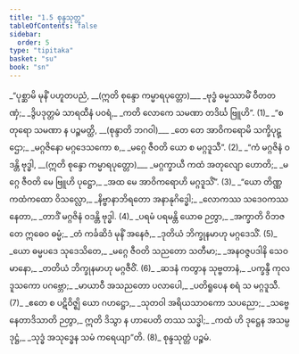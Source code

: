 ```yaml
---
title: "1.5 စုန္ဒသုတ္တ"
tableOfContents: false
sidebar:
  order: 5
type: "tipitaka"
basket: "su"
book: "sn"
---
```



<DynamicBreadcrumb />

<Division number="83" book="sn" e="ch" v="18" p="293">

<Paragraph number="97" type="verses" book="sn">
_“ပုစ္ဆာမိ မုနိံ ပဟူတပညံ, __(ဣတိ စုန္ဒော ကမ္မာရပုတ္တော)___  
_ဗုဒ္ဓံ ဓမ္မဿာမိံ ဝီတတဏှံ;_  
_ဒွိပဒုတ္တမံ သာရထီနံ ပဝရံ,_  
_ကတိ လောကေ သမဏာ တဒိင်္ဃ ဗြူဟိ”. (1)_  

</Paragraph>

</Division>
<Division number="84" book="sn" e="ch" v="18" p="293">

<Paragraph number="98" type="verses" book="sn">
_“စတုရော သမဏာ န ပဉ္စမတ္ထိ, __(စုန္ဒာတိ ဘဂဝါ)___  
_တေ တေ အာဝိကရောမိ သက္ခိပုဋ္ဌော;_  
_မဂ္ဂဇိနော မဂ္ဂဒေသကော စ,_  
_မဂ္ဂေ ဇီဝတိ ယော စ မဂ္ဂဒူသီ”. (2)_  

</Paragraph>

</Division>
<Division number="85" book="sn" e="ch" v="18" p="294">

<Paragraph number="99" type="verses" book="sn">
_“ကံ မဂ္ဂဇိနံ ဝဒန္တိ ဗုဒ္ဓါ, __(ဣတိ စုန္ဒော ကမ္မာရပုတ္တော)___  
_မဂ္ဂက္ခာယီ ကထံ အတုလျော ဟောတိ;_  
_မဂ္ဂေ ဇီဝတိ မေ ဗြူဟိ ပုဋ္ဌော,_  
_အထ မေ အာဝိကရောဟိ မဂ္ဂဒူသိံ”. (3)_  

</Paragraph>

</Division>
<Division number="86" book="sn" e="ch" v="18" p="294">

<Paragraph number="100" type="verses" book="sn">
_“ယော တိဏ္ဏကထံကထော ဝိသလ္လော,_  
_နိဗ္ဗာနာဘိရတော အနာနုဂိဒ္ဓေါ;_  
_လောကဿ သဒေဝကဿ နေတာ,_  
_တာဒိံ မဂ္ဂဇိနံ ဝဒန္တိ ဗုဒ္ဓါ. (4)_  

</Paragraph>

</Division>
<Division number="87" book="sn" e="ch" v="18" p="294">

<Paragraph number="101" type="verses" book="sn">
_ပရမံ ပရမန္တိ ယောဓ ဉတွာ,_  
_အက္ခာတိ ဝိဘဇတေ ဣဓေဝ ဓမ္မံ;_  
_တံ ကင်္ခဆိဒံ မုနိံ အနေဇံ,_  
_ဒုတိယံ ဘိက္ခုနမာဟု မဂ္ဂဒေသိံ. (5)_  

</Paragraph>

</Division>
<Division number="88" book="sn" e="ch" v="18" p="294">

<Paragraph number="102" type="verses" book="sn">
_ယော ဓမ္မပဒေ သုဒေသိတေ,_  
_မဂ္ဂေ ဇီဝတိ သညတော သတီမာ;_  
_အနဝဇ္ဇပဒါနိ သေဝမာနော,_  
_တတိယံ ဘိက္ခုနမာဟု မဂ္ဂဇီဝိံ. (6)_  

</Paragraph>

</Division>
<Division number="89" book="sn" e="ch" v="18" p="294">

<Paragraph number="103" type="verses" book="sn">
_ဆဒနံ ကတွာန သုဗ္ဗတာနံ,_  
_ပက္ခန္ဒီ ကုလဒူသကော ပဂဗ္ဘော;_  
_မာယာဝီ အသညတော ပလာပေါ,_  
_ပတိရူပေန စရံ သ မဂ္ဂဒူသီ. (7)_  

</Paragraph>

</Division>
<Division number="90" book="sn" e="ch" v="18" p="294">

<Paragraph number="104" type="verses" book="sn">
_ဧတေ စ ပဋိဝိဇ္ဈိ ယော ဂဟဋ္ဌော,_  
_သုတဝါ အရိယသာဝကော သပညော;_  
_သဗ္ဗေ နေတာဒိသာတိ ဉတွာ,_  
ဣတိ ဒိသွာ န ဟာပေတိ တဿ သဒ္ဓါ;_  
_ကထံ ဟိ ဒုဋ္ဌေန အသမ္ပဒုဋ္ဌံ,_  
_သုဒ္ဓံ အသုဒ္ဓေန သမံ ကရေယျာ”တိ. (8)_  


</Paragraph>
</Division>

<Paragraph number="105" type="center" book="sn">
စုန္ဒသုတ္တံ ပဉ္စမံ.
</Paragraph>
